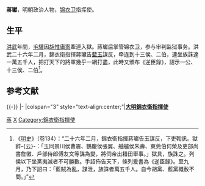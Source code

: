 '''蔣瓛'''，明朝政治人物，[[锦衣卫|锦衣卫]]指挥使。

==生平==
[[洪武|洪武]]年間，[[毛驤|毛驤]]因[[胡惟庸案|胡惟庸案]]牽連入獄。蔣瓛后掌管锦衣卫，参与审判监狱事务。洪武二十六年二月，錦衣衛指揮蔣瓛告[[藍玉|藍玉]]謀反，牵连到十三侯、二伯，連坐族誅達一萬五千人，把打天下的將軍幾乎一網打盡，此時又頒布《逆臣錄》，詔示一公、十三侯、二伯<ref>《[[明史|明史]]》（卷134）：“二十六年二月，錦衣衛指揮蔣瓛告玉謀反，下吏鞫訊。獄辭-{云}-：「玉同景川侯曹震、鶴慶侯張翼、舳艫侯朱壽、東莞伯何榮及吏部尚書詹徽、戶部侍郎傅友文等謀為變，將伺帝出耤田舉事。」獄具，族誅之。列侯以下坐黨夷滅者不可勝數。手詔佈告天下，條列爰書為《逆臣錄》。至九月，乃下詔曰：「藍賊為亂，謀泄，族誅者萬五千人。自今胡黨、藍黨概赦不問。」”</ref>。

==参考文献==
{{wikisource|明史/卷134}}
{{reflist}}
{{-}}
{{start box}}
{{s-off}}
|-
|colspan="3" style="text-align:center;"|'''[[明朝|大明]][[錦衣衛指揮使司|錦衣衛指揮使]]'''
{{s-before|[[毛驤|毛驤]]}}
{{s-title|蔣瓛}}
{{s-after|[[紀綱|紀綱]]}}
{{end box}}

{{明朝人物小作品}}

[[Category:錦衣衛|蔣]]
[[Category:蔣姓|X]]
[[Category:錦衣衛指揮使|Category:錦衣衛指揮使]]